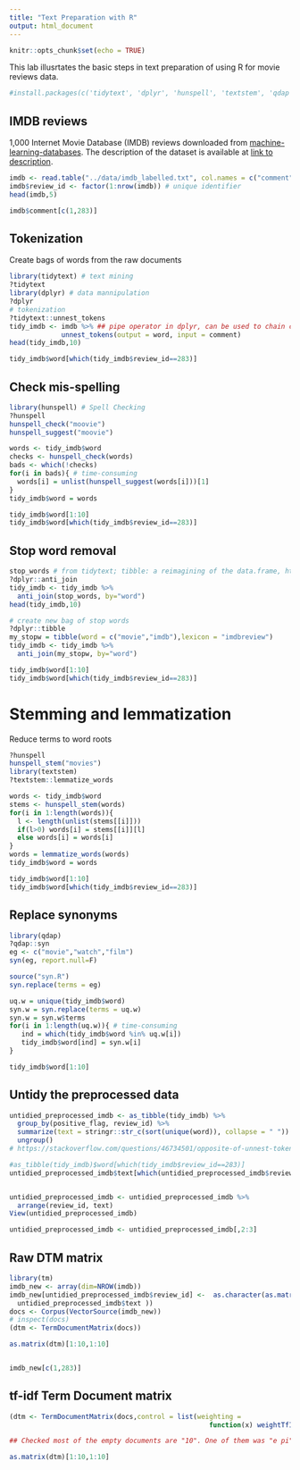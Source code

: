 ```yaml
---
title: "Text Preparation with R"
output: html_document
---
```


```r
knitr::opts_chunk$set(echo = TRUE)
```

This lab illusrtates the basic steps in text preparation of using R for movie reviews data.

```r
#install.packages(c('tidytext', 'dplyr', 'hunspell', 'textstem', 'qdap'))
```

## IMDB reviews
1,000 Internet Movie Database (IMDB) reviews downloaded from [machine-learning-databases](https://
archive.ics.uci.edu/ml/machine-learning-databases/00331/). The description of the
dataset is available at [link to description](https://archive.ics.uci.edu/ml/datasets/Sentiment+Labelled+S
entences#).

```r
imdb <- read.table("../data/imdb_labelled.txt", col.names = c("comment","positive_flag"), quote = "", comment.char = "", sep = "\t", stringsAsFactors=FALSE)
imdb$review_id <- factor(1:nrow(imdb)) # unique identifier
head(imdb,5)

imdb$comment[c(1,283)]
```

## Tokenization
Create bags of words from the raw documents

```r
library(tidytext) # text mining
?tidytext
library(dplyr) # data mannipulation 
?dplyr
# tokenization
?tidytext::unnest_tokens
tidy_imdb <- imdb %>% ## pipe operator in dplyr, can be used to chain code together.
             unnest_tokens(output = word, input = comment) 
head(tidy_imdb,10)

tidy_imdb$word[which(tidy_imdb$review_id==283)]
```

## Check mis-spelling

```r
library(hunspell) # Spell Checking
?hunspell
hunspell_check("moovie")
hunspell_suggest("moovie")

words <- tidy_imdb$word
checks <- hunspell_check(words)
bads <- which(!checks)
for(i in bads){ # time-consuming
  words[i] = unlist(hunspell_suggest(words[i]))[1]
}
tidy_imdb$word = words

tidy_imdb$word[1:10]
tidy_imdb$word[which(tidy_imdb$review_id==283)]
```

## Stop word removal

```r
stop_words # from tidytext; tibble: a reimagining of the data.frame, https://tibble.tidyverse.org/
?dplyr::anti_join
tidy_imdb <- tidy_imdb %>%
  anti_join(stop_words, by="word")
head(tidy_imdb,10)

# create new bag of stop words
?dplyr::tibble
my_stopw = tibble(word = c("movie","imdb"),lexicon = "imdbreview")
tidy_imdb <- tidy_imdb %>%
  anti_join(my_stopw, by="word")

tidy_imdb$word[1:10]
tidy_imdb$word[which(tidy_imdb$review_id==283)]
```

# Stemming and lemmatization
Reduce terms to word roots
```r
?hunspell
hunspell_stem("movies")
library(textstem)
?textstem::lemmatize_words

words <- tidy_imdb$word
stems <- hunspell_stem(words)
for(i in 1:length(words)){
  l <- length(unlist(stems[[i]]))
  if(l>0) words[i] = stems[[i]][l]
  else words[i] = words[i]
}
words = lemmatize_words(words)
tidy_imdb$word = words

tidy_imdb$word[1:10]
tidy_imdb$word[which(tidy_imdb$review_id==283)]
```

## Replace synonyms

```r
library(qdap)
?qdap::syn
eg <- c("movie","watch","film")
syn(eg, report.null=F)

source("syn.R")
syn.replace(terms = eg)

uq.w = unique(tidy_imdb$word)
syn.w = syn.replace(terms = uq.w)
syn.w = syn.w$terms
for(i in 1:length(uq.w)){ # time-consuming
   ind = which(tidy_imdb$word %in% uq.w[i])
   tidy_imdb$word[ind] = syn.w[i]
}

tidy_imdb$word[1:10]
```

## Untidy the preprocessed data

```r
untidied_preprocessed_imdb <- as_tibble(tidy_imdb) %>% 
  group_by(positive_flag, review_id) %>% 
  summarize(text = stringr::str_c(sort(unique(word)), collapse = " ")) %>%
  ungroup() 
# https://stackoverflow.com/questions/46734501/opposite-of-unnest-tokens

#as_tibble(tidy_imdb)$word[which(tidy_imdb$review_id==283)]
untidied_preprocessed_imdb$text[which(untidied_preprocessed_imdb$review_id==283)]


untidied_preprocessed_imdb <- untidied_preprocessed_imdb %>% 
  arrange(review_id, text)
View(untidied_preprocessed_imdb)

untidied_preprocessed_imdb <- untidied_preprocessed_imdb[,2:3]
```

## Raw DTM matrix
```r
library(tm)
imdb_new <- array(dim=NROW(imdb))
imdb_new[untidied_preprocessed_imdb$review_id] <-  as.character(as.matrix(
  untidied_preprocessed_imdb$text ))
docs <- Corpus(VectorSource(imdb_new))
# inspect(docs)
(dtm <- TermDocumentMatrix(docs))

as.matrix(dtm)[1:10,1:10]


imdb_new[c(1,283)]
```

## tf-idf Term Document matrix
```r
(dtm <- TermDocumentMatrix(docs,control = list(weighting = 
                                                  function(x) weightTfIdf(x, normalize = TRUE))))

## Checked most of the empty documents are "10". One of them was "e pi"

as.matrix(dtm)[1:10,1:10]

```

